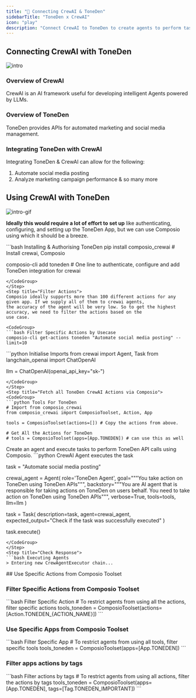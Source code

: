 ```yaml
---
title: "🚀 Connecting CrewAI & ToneDen"
sidebarTitle: "ToneDen x CrewAI"
icon: "play"
description: "Connect CrewAI to ToneDen to create agents to perform tasks using natural language"
---
```


## Connecting CrewAI with ToneDen
![intro](/media/intro.jpg)

### Overview of CrewAI

CrewAI is an AI framework useful for developing intelligent Agents powered by LLMs.

### Overview of ToneDen

ToneDen provides APIs for automated marketing and social media management.

### Integrating ToneDen with CrewAI

Integrating ToneDen & CrewAI can allow for the following:

1. Automate social media posting
2. Analyze marketing campaign performance
& so many more

## Using CrewAI with ToneDen
![intro-gif](/media/intro.gif)
<Steps>
<Step title="Setting Up the Environment">

**Ideally this would require a lot of effort to set up** like authenticating, configuring, and setting up the ToneDen App, but we can use Composio using which it should be a breeze.

<CodeGroup>
```bash Installing & Authorising ToneDen
pip install composio_crewai # Install crewai, Composio 

composio-cli add toneden # One line to authenticate, configure and add ToneDen integration for crewai
```
</CodeGroup>
</Step>
<Step title="Filter Actions">
Composio ideally supports more than 100 different actions for any given app. If we supply all of them to crewai agents, 
the accuracy of the agent will be very low. So to get the highest accuracy, we need to filter the actions based on the 
use case.

<CodeGroup>
```bash Filter Specific Actions by Usecase
composio-cli get-actions toneden "Automate social media posting" --limit=10
```
</CodeGroup>

</Step>
<Step title="Import Base Packages">

<CodeGroup>
```python Initialise Imports
from crewai import Agent, Task
from langchain_openai import ChatOpenAI

llm = ChatOpenAI(openai_api_key="sk-<OPENAI KEY>")
```
</CodeGroup>
</Step>
<Step title="Fetch all ToneDen CrewAI Actions via Composio">
<CodeGroup>
```python Tools For ToneDen
# Import from composio_crewai
from composio_crewai import ComposioToolset, Action, App

tools = ComposioToolset(actions=[]) # Copy the actions from above. 

# Get All the Actions for ToneDen
# tools = ComposioToolset(apps=[App.TONEDEN]) # can use this as well
```
</CodeGroup>
</Step>
<Step title="Execute the Agent">
Create an agent and execute tasks to perform ToneDen API calls using Composio. 
<CodeGroup>
```python CrewAI Agent executes the task

task = "Automate social media posting"

crewai_agent = Agent(
    role='ToneDen Agent',
    goal="""You take action on ToneDen using ToneDen APIs""",
    backstory="""You are AI agent that is responsible for taking actions on ToneDen on users behalf. You need to take action on ToneDen using ToneDen APIs""",
    verbose=True,
    tools=tools,
    llm=llm
)

task = Task(
    description=task,
    agent=crewai_agent,
    expected_output="Check if the task was successfully executed"
)

task.execute()
```
</CodeGroup>
</Step>
<Step title="Check Response">
```bash Executing Agents
> Entering new CrewAgentExecutor chain...
```
</Step>
</Steps>
## Use Specific Actions from Composio Toolset

### Filter Specific Actions from Composio Toolset

<CodeGroup>
```bash Filter Specific Action
# To restrict agents from using all the actions, filter specific actions
tools_toneden = ComposioToolset(actions=[Action.TONEDEN_{ACTION_NAME}])
```
</CodeGroup>

### Use Specific Apps from Composio Toolset
<CodeGroup>
```bash Filter Specific App
# To restrict agents from using all tools, filter specific tools
tools_toneden = ComposioToolset(apps=[App.TONEDEN])
```
</CodeGroup>

### Filter apps actions by tags 
<CodeGroup>
```bash Filter actions by tags
# To restrict agents from using all actions, filter the actions by tags
tools_toneden = ComposioToolset(apps=[App.TONEDEN], tags=[Tag.TONEDEN_IMPORTANT])
```
</CodeGroup>